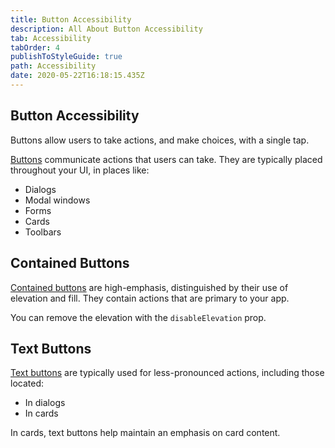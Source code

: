```yaml
---
title: Button Accessibility
description: All About Button Accessibility
tab: Accessibility
tabOrder: 4
publishToStyleGuide: true
path: Accessibility
date: 2020-05-22T16:18:15.435Z
---
```

## Button Accessibility

<p class="description">Buttons allow users to take actions, and make choices, with a single tap.</p>

[Buttons](https://material.io/design/components/buttons.html) communicate actions that users can take. They are typically placed throughout your UI, in places like:

* Dialogs
* Modal windows
* Forms
* Cards
* Toolbars

## Contained Buttons

[Contained buttons](https://material.io/design/components/buttons.html#contained-button) are high-emphasis, distinguished by their use of elevation and fill.
They contain actions that are primary to your app.

You can remove the elevation with the `disableElevation` prop.

## Text Buttons

[Text buttons](https://material.io/design/components/buttons.html#text-button) are typically used for less-pronounced actions, including those located:

* In dialogs
* In cards

In cards, text buttons help maintain an emphasis on card content.
